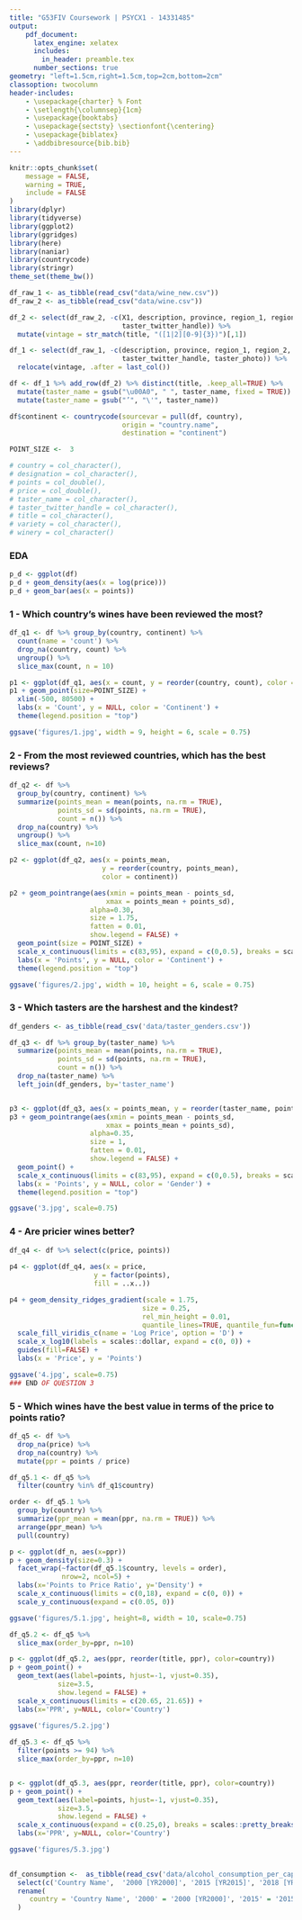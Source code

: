 ```yaml
---
title: "G53FIV Coursework | PSYCX1 - 14331485"
output:
    pdf_document:
      latex_engine: xelatex
      includes:
        in_header: preamble.tex
      number_sections: true
geometry: "left=1.5cm,right=1.5cm,top=2cm,bottom=2cm"
classoption: twocolumn
header-includes:
    - \usepackage{charter} % Font
    - \setlength{\columnsep}{1cm}
    - \usepackage{booktabs}
    - \usepackage{sectsty} \sectionfont{\centering}
    - \usepackage{biblatex}
    - \addbibresource{bib.bib}
---
```

```r
knitr::opts_chunk$set(
	message = FALSE,
	warning = TRUE,
	include = FALSE
)
library(dplyr)
library(tidyverse)
library(ggplot2)
library(ggridges)
library(here)
library(naniar)
library(countrycode)
library(stringr)
theme_set(theme_bw())
```

```r
df_raw_1 <- as_tibble(read_csv("data/wine_new.csv"))
df_raw_2 <- as_tibble(read_csv("data/wine.csv"))

df_2 <- select(df_raw_2, -c(X1, description, province, region_1, region_2,
                            taster_twitter_handle)) %>% 
  mutate(vintage = str_match(title, "([1|2][0-9]{3})")[,1])

df_1 <- select(df_raw_1, -c(description, province, region_1, region_2,
                            taster_twitter_handle, taster_photo)) %>% 
  relocate(vintage, .after = last_col())

df <- df_1 %>% add_row(df_2) %>% distinct(title, .keep_all=TRUE) %>% 
  mutate(taster_name = gsub("\u00A0", " ", taster_name, fixed = TRUE)) %>% 
  mutate(taster_name = gsub("’", "\'", taster_name))

df$continent <- countrycode(sourcevar = pull(df, country),
                            origin = "country.name",
                            destination = "continent")

POINT_SIZE <-  3

# country = col_character(),
# designation = col_character(),
# points = col_double(),
# price = col_double(),
# taster_name = col_character(), 
# taster_twitter_handle = col_character(),
# title = col_character(),
# variety = col_character(),
# winery = col_character()
```

### EDA
```r
p_d <- ggplot(df)
p_d + geom_density(aes(x = log(price)))
p_d + geom_bar(aes(x = points))
```

### 1 - Which country's wines have been reviewed the most?
```r
df_q1 <- df %>% group_by(country, continent) %>%
  count(name = 'count') %>%
  drop_na(country, count) %>%
  ungroup() %>% 
  slice_max(count, n = 10)

p1 <- ggplot(df_q1, aes(x = count, y = reorder(country, count), color = continent))
p1 + geom_point(size=POINT_SIZE) +
  xlim(-500, 80500) + 
  labs(x = 'Count', y = NULL, color = 'Continent') + 
  theme(legend.position = "top")

ggsave('figures/1.jpg', width = 9, height = 6, scale = 0.75)
```


### 2 - From the most reviewed countries, which has the best reviews?
```r
df_q2 <- df %>% 
  group_by(country, continent) %>%
  summarize(points_mean = mean(points, na.rm = TRUE),
            points_sd = sd(points, na.rm = TRUE),
            count = n()) %>% 
  drop_na(country) %>% 
  ungroup() %>%
  slice_max(count, n=10)

p2 <- ggplot(df_q2, aes(x = points_mean,
                       y = reorder(country, points_mean),
                       color = continent))

p2 + geom_pointrange(aes(xmin = points_mean - points_sd,
                        xmax = points_mean + points_sd),
                    alpha=0.30,
                    size = 1.75,
                    fatten = 0.01,
                    show.legend = FALSE) +
  geom_point(size = POINT_SIZE) +
  scale_x_continuous(limits = c(83,95), expand = c(0,0.5), breaks = scales::pretty_breaks(n = 8)) +
  labs(x = 'Points', y = NULL, color = 'Continent') + 
  theme(legend.position = "top")

ggsave('figures/2.jpg', width = 10, height = 6, scale = 0.75)
```

### 3 - Which tasters are the harshest and the kindest?
```r
df_genders <- as_tibble(read_csv('data/taster_genders.csv'))

df_q3 <- df %>% group_by(taster_name) %>%
  summarize(points_mean = mean(points, na.rm = TRUE),
            points_sd = sd(points, na.rm = TRUE),
            count = n()) %>%  
  drop_na(taster_name) %>% 
  left_join(df_genders, by='taster_name')


p3 <- ggplot(df_q3, aes(x = points_mean, y = reorder(taster_name, points_mean), color=gender))
p3 + geom_pointrange(aes(xmin = points_mean - points_sd,
                        xmax = points_mean + points_sd),
                    alpha=0.35,
                    size = 1,
                    fatten = 0.01,
                    show.legend = FALSE) + 
  geom_point() + 
  scale_x_continuous(limits = c(83,95), expand = c(0,0.5), breaks = scales::pretty_breaks(n = 8)) +
  labs(x = 'Points', y = NULL, color = 'Gender') +  
  theme(legend.position = "top")

ggsave('3.jpg', scale=0.75)
```


### 4 - Are pricier wines better?
```r
df_q4 <- df %>% select(c(price, points))
  
p4 <- ggplot(df_q4, aes(x = price,
                     y = factor(points),
                     fill = ..x..))

p4 + geom_density_ridges_gradient(scale = 1.75,
                                 size = 0.25,
                                 rel_min_height = 0.01,
                                 quantile_lines=TRUE, quantile_fun=function(x,...)median(x)) +
  scale_fill_viridis_c(name = 'Log Price', option = 'D') +
  scale_x_log10(labels = scales::dollar, expand = c(0, 0)) +
  guides(fill=FALSE) + 
  labs(x = 'Price', y = 'Points')

ggsave('4.jpg', scale=0.75)
### END OF QUESTION 3
```



### 5 - Which wines have the best value in terms of the price to points ratio?
```r
df_q5 <- df %>% 
  drop_na(price) %>% 
  drop_na(country) %>% 
  mutate(ppr = points / price)

df_q5.1 <- df_q5 %>% 
  filter(country %in% df_q1$country)

order <- df_q5.1 %>%
  group_by(country) %>%
  summarize(ppr_mean = mean(ppr, na.rm = TRUE)) %>% 
  arrange(ppr_mean) %>%
  pull(country)

p <- ggplot(df_n, aes(x=ppr))
p + geom_density(size=0.3) +
  facet_wrap(~factor(df_q5.1$country, levels = order),
             nrow=2, ncol=5) +
  labs(x='Points to Price Ratio', y='Density') +
  scale_x_continuous(limits = c(0,18), expand = c(0, 0)) +
  scale_y_continuous(expand = c(0.05, 0))

ggsave('figures/5.1.jpg', height=8, width = 10, scale=0.75)
```
```r
df_q5.2 <- df_q5 %>% 
  slice_max(order_by=ppr, n=10)

p <- ggplot(df_q5.2, aes(ppr, reorder(title, ppr), color=country))
p + geom_point() +
  geom_text(aes(label=points, hjust=-1, vjust=0.35),
            size=3.5,
            show.legend = FALSE) +
  scale_x_continuous(limits = c(20.65, 21.65)) +
  labs(x='PPR', y=NULL, color='Country')
  
ggsave('figures/5.2.jpg')
```

```r
df_q5.3 <- df_q5 %>% 
  filter(points >= 94) %>%
  slice_max(order_by=ppr, n=10)


p <- ggplot(df_q5.3, aes(ppr, reorder(title, ppr), color=country))
p + geom_point() +
  geom_text(aes(label=points, hjust=-1, vjust=0.35),
            size=3.5,
            show.legend = FALSE) +
  scale_x_continuous(expand = c(0.25,0), breaks = scales::pretty_breaks(n = 4)) +
  labs(x='PPR', y=NULL, color='Country')

ggsave('figures/5.3.jpg')
  
```
```r
df_consumption <-  as_tibble(read_csv('data/alcohol_consumption_per_capita.csv')) %>% 
  select(c('Country Name',  '2000 [YR2000]', '2015 [YR2015]', '2018 [YR2018]')) %>% 
  rename(
     country = 'Country Name', '2000' = '2000 [YR2000]', '2015' = '2015 [YR2015]', '2018' = '2018 [YR2018]' 
  )
```


